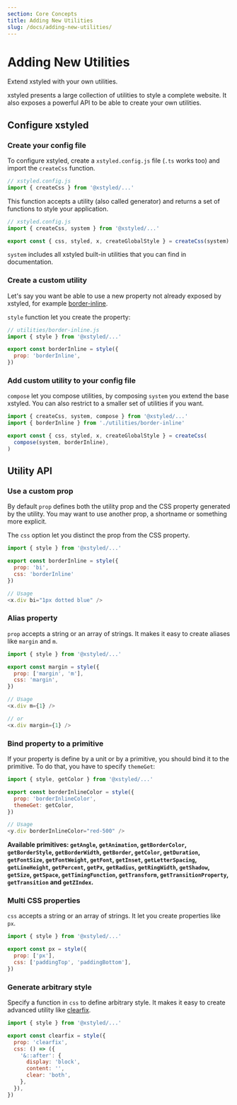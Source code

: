 ```yaml
---
section: Core Concepts
title: Adding New Utilities
slug: /docs/adding-new-utilities/
---
```


# Adding New Utilities

Extend xstyled with your own utilities.

<carbon-ad />

xstyled presents a large collection of utilities to style a complete website. It also exposes a powerful API to be able to create your own utilities.

## Configure xstyled

### Create your config file

To configure xstyled, create a `xstyled.config.js` file (`.ts` works too) and import the `createCss` function.

```js
// xstyled.config.js
import { createCss } from '@xstyled/...'
```

This function accepts a utility (also called generator) and returns a set of functions to style your application.

```js
// xstyled.config.js
import { createCss, system } from '@xstyled/...'

export const { css, styled, x, createGlobalStyle } = createCss(system)
```

`system` includes all xstyled built-in utilities that you can find in documentation.

### Create a custom utility

Let's say you want be able to use a new property not already exposed by xstyled, for example [border-inline](https://developer.mozilla.org/en-US/docs/Web/CSS/border-inline).

`style` function let you create the property:

```js
// utilities/border-inline.js
import { style } from '@xstyled/...'

export const borderInline = style({
  prop: 'borderInline',
})
```

### Add custom utility to your config file

`compose` let you compose utilities, by composing `system` you extend the base xstyled. You can also restrict to a smaller set of utilities if you want.

```js
import { createCss, system, compose } from '@xstyled/...'
import { borderInline } from './utilities/border-inline'

export const { css, styled, x, createGlobalStyle } = createCss(
  compose(system, borderInline),
)
```

## Utility API

### Use a custom prop

By default `prop` defines both the utility prop and the CSS property generated by the utility. You may want to use another prop, a shortname or something more explicit.

The `css` option let you distinct the prop from the CSS property.

```js
import { style } from '@xstyled/...'

export const borderInline = style({
  prop: 'bi',
  css: 'borderInline'
})

// Usage
<x.div bi="1px dotted blue" />
```

### Alias property

`prop` accepts a string or an array of strings. It makes it easy to create aliases like `margin` and `m`.

```js
import { style } from '@xstyled/...'

export const margin = style({
  prop: ['margin', 'm'],
  css: 'margin',
})

// Usage
<x.div m={1} />

// or
<x.div margin={1} />
```

### Bind property to a primitive

If your property is define by a unit or by a primitive, you should bind it to the primitive. To do that, you have to specify `themeGet`:

```js
import { style, getColor } from '@xstyled/...'

export const borderInlineColor = style({
  prop: 'borderInlineColor',
  themeGet: getColor,
})

// Usage
<y.div borderInlineColor="red-500" />
```

**Available primitives: `getAngle`, `getAnimation`, `getBorderColor`, `getBorderStyle`, `getBorderWidth`, `getBorder`, `getColor`, `getDuration`, `getFontSize`, `getFontWeight`, `getFont`, `getInset`, `getLetterSpacing`, `getLineHeight`, `getPercent`, `getPx`, `getRadius`, `getRingWidth`, `getShadow`, `getSize`, `getSpace`, `getTimingFunction`, `getTransform`, `getTransitionProperty`, `getTransition` and `getZIndex`.**

### Multi CSS properties

`css` accepts a string or an array of strings. It let you create properties like `px`.

```js
import { style } from '@xstyled/...'

export const px = style({
  prop: ['px'],
  css: ['paddingTop', 'paddingBottom'],
})
```

### Generate arbitrary style

Specify a function in `css` to define arbitrary style. It makes it easy to create advanced utility like [clearfix](https://stackoverflow.com/questions/8554043/what-is-a-clearfix#:~:text=A%20clearfix%20is%20a%20way,container%20problem%20for%20floated%20elements).

```js
import { style } from '@xstyled/...'

export const clearfix = style({
  prop: 'clearfix',
  css: () => ({
    '&::after': {
      display: 'block',
      content: '',
      clear: 'both',
    },
  }),
})
```
